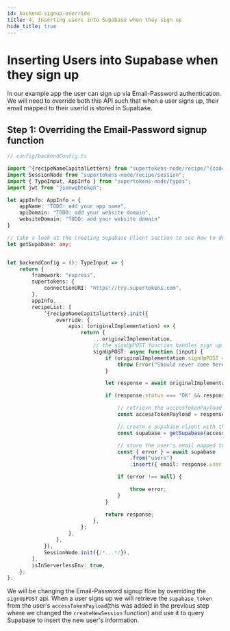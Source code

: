 ```yaml
---
id: backend-signup-override
title: 4. Inserting users into Supabase when they sign up
hide_title: true
---
```



# Inserting Users into Supabase when they sign up

In our example app the user can sign up via Email-Password authentication. We will need to override both this API such that when a user signs up, their email mapped to their userId is stored in Supabase.

## Step 1: Overriding the Email-Password signup function

```ts
// config/backendConfig.ts

import ^{recipeNameCapitalLetters} from "supertokens-node/recipe/^{codeImportRecipeName}";
import SessionNode from "supertokens-node/recipe/session";
import { TypeInput, AppInfo } from "supertokens-node/types";
import jwt from "jsonwebtoken";

let appInfo: AppInfo = {
    appName: "TODO: add your app name",
    apiDomain: "TODO: add your website domain",
    websiteDomain: "TODO: add your website domain"
}

// take a look at the Creating Supabase Client section to see how to define getSupabase
let getSupabase: any;


let backendConfig = (): TypeInput => {
    return {
        framework: "express",
        supertokens: {
            connectionURI: "https://try.supertokens.com",
        },
        appInfo,
        recipeList: [
            ^{recipeNameCapitalLetters}.init({
                override: {
                    apis: (originalImplementation) => {
                        return {
                            ...originalImplementation,
                            // the signUpPOST function handles sign up
                            signUpPOST: async function (input) {
                                if (originalImplementation.signUpPOST === undefined) {
                                    throw Error("Should never come here");
                                }

                                let response = await originalImplementation.signUpPOST(input);

                                if (response.status === "OK" && response.user.loginMethods.length === 1 && input.session === undefined) {

                                    // retrieve the accessTokenPayload from the user's session
                                    const accessTokenPayload = response.session.getAccessTokenPayload();

                                    // create a supabase client with the supabase_token from the accessTokenPayload
                                    const supabase = getSupabase(accessTokenPayload.supabase_token);

                                    // store the user's email mapped to their userId in Supabase
                                    const { error } = await supabase
                                        .from("users")
                                        .insert({ email: response.user.emails[0], user_id: response.user.id });

                                    if (error !== null) {

                                        throw error;
                                    }
                                }

                                return response;
                            },
                        };
                    },
                },
            }),
            SessionNode.init({/*...*/}),
        ],
        isInServerlessEnv: true,
    };
};

```

We will be changing the Email-Password signup flow by overriding the `signUpPOST` api. When a user signs up we will retrieve the `supabase_token` from the user's `accessTokenPayload`(this was added in the previous step where we changed the `createNewSession` function) and use it to query Supabase to insert the new user's information.
